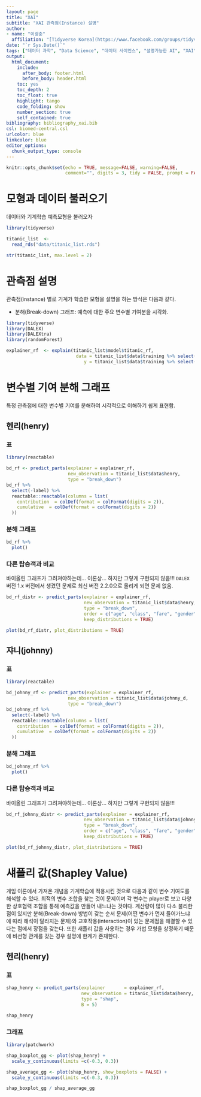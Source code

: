 ```yaml
---
layout: page
title: "XAI"
subtitle: "XAI 관측점(Instance) 설명"
author:
- name: "이광춘"
  affiliation: "[Tidyverse Korea](https://www.facebook.com/groups/tidyverse/)"
date: "`r Sys.Date()`"
tags: ["데이터 과학", "Data Science", "데이터 사이언스", "설명가능한 AI", "XAI", "Explainable AI", "관측점", "instance", "explanation", "설명"]
output:
  html_document: 
    include:
      after_body: footer.html
      before_body: header.html
    toc: yes
    toc_depth: 2
    toc_float: true
    highlight: tango
    code_folding: show
    number_section: true
    self_contained: true
bibliography: bibliography_xai.bib
csl: biomed-central.csl
urlcolor: blue
linkcolor: blue
editor_options: 
  chunk_output_type: console
---
```


```r
knitr::opts_chunk$set(echo = TRUE, message=FALSE, warning=FALSE,
                      comment="", digits = 3, tidy = FALSE, prompt = FALSE, fig.align = 'center')

```

# 모형과 데이터 불러오기 {-#titanic-model-import}

데이터와 기계학습 예측모형을 불러오자

```r
library(tidyverse)

titanic_list  <-  
  read_rds("data/titanic_list.rds")

str(titanic_list, max.level = 2) 
```

# 관측점 설명 {#instance-explanation}

관측점(instance) 별로 기계가 학습한 모형을 설명을 하는 방식은 다음과 같다.

- 분해(Break-down) 그래프: 예측에 대한 주요 변수별 기여분을 시각화.


```r
library(tidyverse)
library(DALEX)
library(DALEXtra)
library(randomForest)

explainer_rf  <- explain(titanic_list$model$titanic_rf, 
                          data = titanic_list$data$training %>% select(-survived),
                             y = titanic_list$data$training %>% select(survived))

```


# 변수별 기여 분해 그래프 {#breakdown-plot}

특정 관측점에 대한 변수별 기여를 분해하여 시각적으로 이해하기 쉽게 표현함.

## 헨리(henry) {.tabset}

### 표 {#henry-contribution-table}

```r
library(reactable)

bd_rf <- predict_parts(explainer = explainer_rf, 
                       new_observation = titanic_list$data$henry,
                       type = "break_down")
bd_rf %>% 
  select(-label) %>%
  reactable::reactable(columns = list(
    contribution  = colDef(format = colFormat(digits = 2)),
    cumulative  = colDef(format = colFormat(digits = 2))
  ))
```

### 분해 그래프 {#henry-contribution-breakdown}

```r
bd_rf %>% 
  plot()
```


### 다른 탑승객과 비교 {#henry-contribution-breakdown-comparison}

바이올린 그래프가 그려져야하는데... 이론상... 하지만 그렇게 구현되지 않음!!! `DALEX` 버전 1.x 버전에서 생겼던 문제로 최신 버전 2.2.0으로 올리게 되면 문제 없음.

```r
bd_rf_distr <- predict_parts(explainer = explainer_rf, 
                             new_observation = titanic_list$data$henry,
                             type = "break_down", 
                             order = c("age", "class", "fare", "gender", "embarked", "sibsp", "parch"), 
                             keep_distributions = TRUE)

plot(bd_rf_distr, plot_distributions = TRUE) 
```

## 쟈니(johnny) {.tabset}

### 표 {#johny-contribution-table}

```r
library(reactable)

bd_johnny_rf <- predict_parts(explainer = explainer_rf, 
                       new_observation = titanic_list$data$johnny_d,
                       type = "break_down")
bd_johnny_rf %>% 
  select(-label) %>%
  reactable::reactable(columns = list(
    contribution  = colDef(format = colFormat(digits = 2)),
    cumulative  = colDef(format = colFormat(digits = 2))
  ))
```

### 분해 그래프 {#johnny-contribution-breakdown}

```r
bd_johnny_rf %>% 
  plot()
```


### 다른 탑승객과 비교 {#johnny-contribution-breakdown-comparison}

바이올린 그래프가 그려져야하는데... 이론상... 하지만 그렇게 구현되지 않음!!!

```r
bd_rf_johnny_distr <- predict_parts(explainer = explainer_rf, 
                             new_observation = titanic_list$data$johnny_d,
                             type = "break_down", 
                             order = c("age", "class", "fare", "gender", "embarked", "sibsp", "parch"), 
                             keep_distributions = TRUE)

plot(bd_rf_johnny_distr, plot_distributions = TRUE) 
```


# 섀플리 값(Shapley Value) {#shapley-value}

게임 이론에서 가져온 개념을 기계학습에 적용시킨 것으로 다음과 같이 변수 기여도를 해석할 수 있다.
최적의 변수 조합을 찾는 것이 문제이며 각 변수는 player로 보고 다양한 상호협력 조합을 통해 예측값을 만들어 내느냐는 것이다. 계산량이 많아 다소 불리한 점이 있지만 분해(Break-down) 방법이 갖는 순서 문제(어떤 변수가 먼저 들어가느냐에 따라 해석이 달라지는 문제)와 교호작용(interaction)이 있는 문제점을 해결할 수 있다는 점에서 장점을 갖는다. 또한 새플리 값을 사용하는 경우 가법 모형을 상정하기 때문에 비선형 관계를 갖는 경우 설명에 한계가 존재한다.

## 헨리(henry) {.tabset}

### 표 {#henry-shapley-table}


```r
shap_henry <- predict_parts(explainer       = explainer_rf, 
                            new_observation = titanic_list$data$henry,
                            type = "shap",
                            B = 5)

shap_henry
```

### 그래프 {#henry-shapley-graph}

```r
library(patchwork)

shap_boxplot_gg <- plot(shap_henry) +
  scale_y_continuous(limits =c(-0.3, 0.3))

shap_average_gg <- plot(shap_henry, show_boxplots = FALSE) +
  scale_y_continuous(limits =c(-0.3, 0.3))

shap_boxplot_gg / shap_average_gg
```


